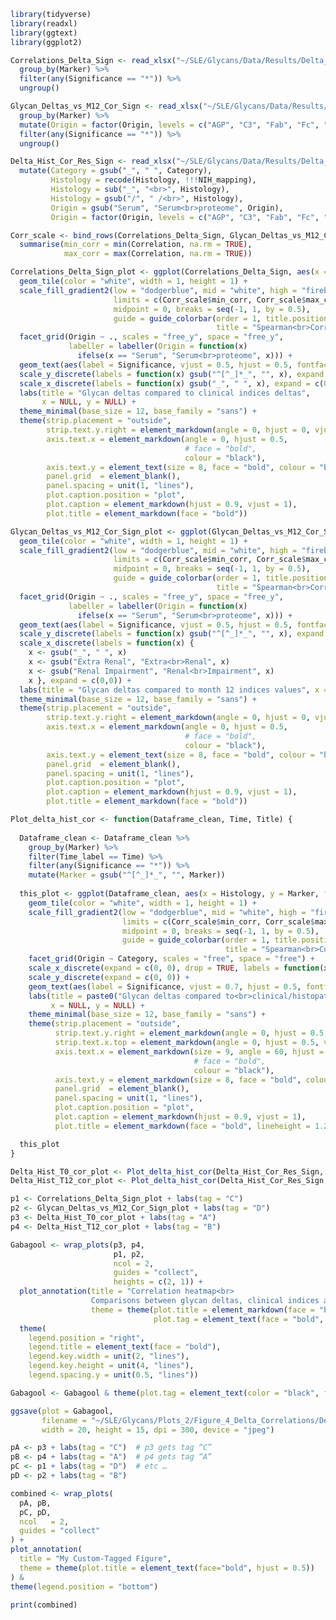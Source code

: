 ```r

library(tidyverse)
library(readxl)
library(ggtext)
library(ggplot2)

```

```r

Correlations_Delta_Sign <- read_xlsx("~/SLE/Glycans/Data/Results/Delta_Correlations/Marker_Delta_Indices_Correlation.xlsx") %>% 
  group_by(Marker) %>% 
  filter(any(Significance == "*")) %>% 
  ungroup()

Glycan_Deltas_vs_M12_Cor_Sign <- read_xlsx("~/SLE/Glycans/Data/Results/Delta_Correlations/Marker_Delta_Indices_T12_Correlation.xlsx") %>% 
  group_by(Marker) %>% 
  mutate(Origin = factor(Origin, levels = c("AGP", "C3", "Fab", "Fc", "IgG", "Serum"))) %>% 
  filter(any(Significance == "*")) %>% 
  ungroup()

Delta_Hist_Cor_Res_Sign <- read_xlsx("~/SLE/Glycans/Data/Results/Delta_Correlations/Marker_Delta_Hist_Correlation.xlsx") %>% 
  mutate(Category = gsub("_", " ", Category), 
         Histology = recode(Histology, !!!NIH_mapping), 
         Histology = sub("_", "<br>", Histology), 
         Histology = gsub("/", " /<br>", Histology),
         Origin = gsub("Serum", "Serum<br>proteome", Origin), 
         Origin = factor(Origin, levels = c("AGP", "C3", "Fab", "Fc", "IgG", "Serum")))

```

```r

Corr_scale <- bind_rows(Correlations_Delta_Sign, Glycan_Deltas_vs_M12_Cor_Sign, Delta_Hist_Cor_Res_Sign) %>%
  summarise(min_corr = min(Correlation, na.rm = TRUE),
            max_corr = max(Correlation, na.rm = TRUE))

```

```r

Correlations_Delta_Sign_plot <- ggplot(Correlations_Delta_Sign, aes(x = Comparator, y = Marker, fill = Correlation)) +
  geom_tile(color = "white", width = 1, height = 1) +
  scale_fill_gradient2(low = "dodgerblue", mid = "white", high = "firebrick", 
                       limits = c(Corr_scale$min_corr, Corr_scale$max_corr),
                       midpoint = 0, breaks = seq(-1, 1, by = 0.5), 
                       guide = guide_colorbar(order = 1, title.position = "top", title.hjust = 0, 
                                              title = "Spearman<br>Correlation", title.theme = element_markdown(face = "bold"))) +
  facet_grid(Origin ~ ., scales = "free_y", space = "free_y", 
             labeller = labeller(Origin = function(x) 
               ifelse(x == "Serum", "Serum<br>proteome", x))) +
  geom_text(aes(label = Significance, vjust = 0.5, hjust = 0.5, fontface = "bold")) +
  scale_y_discrete(labels = function(x) gsub("^[^_]*_", "", x), expand = c(0,0)) +
  scale_x_discrete(labels = function(x) gsub("_", " ", x), expand = c(0,0)) +
  labs(title = "Glycan deltas compared to clinical indices deltas", 
       x = NULL, y = NULL) +
  theme_minimal(base_size = 12, base_family = "sans") +
  theme(strip.placement = "outside",
        strip.text.y.right = element_markdown(angle = 0, hjust = 0, vjust = 0.5, face  = "bold", margin = margin(l = 10)),
        axis.text.x = element_markdown(angle = 0, hjust = 0.5, 
                                       # face = "bold", 
                                       colour = "black"), 
        axis.text.y = element_text(size = 8, face = "bold", colour = "black"),
        panel.grid  = element_blank(), 
        panel.spacing = unit(1, "lines"), 
        plot.caption.position = "plot", 
        plot.caption = element_markdown(hjust = 0.9, vjust = 1),
        plot.title = element_markdown(face = "bold"))

```


```r

Glycan_Deltas_vs_M12_Cor_Sign_plot <- ggplot(Glycan_Deltas_vs_M12_Cor_Sign, aes(x = Comparator, y = Marker, fill = Correlation)) +
  geom_tile(color = "white", width = 1, height = 1) +
  scale_fill_gradient2(low = "dodgerblue", mid = "white", high = "firebrick", 
                       limits = c(Corr_scale$min_corr, Corr_scale$max_corr),
                       midpoint = 0, breaks = seq(-1, 1, by = 0.5), 
                       guide = guide_colorbar(order = 1, title.position = "top", title.hjust = 0, 
                                              title = "Spearman<br>Correlation", title.theme = element_markdown(face = "bold"))) +
  facet_grid(Origin ~ ., scales = "free_y", space = "free_y", 
             labeller = labeller(Origin = function(x) 
               ifelse(x == "Serum", "Serum<br>proteome", x))) +
  geom_text(aes(label = Significance, vjust = 0.5, hjust = 0.5, fontface = "bold")) +
  scale_y_discrete(labels = function(x) gsub("^[^_]*_", "", x), expand = c(0,0)) +
  scale_x_discrete(labels = function(x) {
    x <- gsub("_", " ", x)
    x <- gsub("Extra Renal", "Extra<br>Renal", x)
    x <- gsub("Renal Impairment", "Renal<br>Impairment", x)
    x }, expand = c(0,0)) +
  labs(title = "Glycan deltas compared to month 12 indices values", x = NULL, y = NULL) +
  theme_minimal(base_size = 12, base_family = "sans") +
  theme(strip.placement = "outside",
        strip.text.y.right = element_markdown(angle = 0, hjust = 0, vjust = 0.5, face  = "bold", margin = margin(l = 10)),
        axis.text.x = element_markdown(angle = 0, hjust = 0.5, 
                                       # face = "bold",
                                       colour = "black"), 
        axis.text.y = element_text(size = 8, face = "bold", colour = "black"),
        panel.grid  = element_blank(), 
        panel.spacing = unit(1, "lines"), 
        plot.caption.position = "plot", 
        plot.caption = element_markdown(hjust = 0.9, vjust = 1),
        plot.title = element_markdown(face = "bold"))

```



```r

Plot_delta_hist_cor <- function(Dataframe_clean, Time, Title) {
  
  Dataframe_clean <- Dataframe_clean %>% 
    group_by(Marker) %>% 
    filter(Time_label == Time) %>% 
    filter(any(Significance == "*")) %>% 
    mutate(Marker = gsub("^[^_]*_", "", Marker))
  
  this_plot <- ggplot(Dataframe_clean, aes(x = Histology, y = Marker, fill = Correlation)) +
    geom_tile(color = "white", width = 1, height = 1) +
    scale_fill_gradient2(low = "dodgerblue", mid = "white", high = "firebrick", 
                         limits = c(Corr_scale$min_corr, Corr_scale$max_corr),
                         midpoint = 0, breaks = seq(-1, 1, by = 0.5), 
                         guide = guide_colorbar(order = 1, title.position = "top", title.hjust = 0, 
                                                title = "Spearman<br>Correlation", title.theme = element_markdown(face = "bold"))) +
    facet_grid(Origin ~ Category, scales = "free", space = "free") +
    scale_x_discrete(expand = c(0, 0), drop = TRUE, labels = function(x) str_wrap(x, width = 6)) +
    scale_y_discrete(expand = c(0, 0)) +
    geom_text(aes(label = Significance, vjust = 0.7, hjust = 0.5, fontface = "bold")) +
    labs(title = paste0("Glycan deltas compared to<br>clinical/histopathological ", Title , " values"), 
         x = NULL, y = NULL) +
    theme_minimal(base_size = 12, base_family = "sans") +
    theme(strip.placement = "outside",
          strip.text.y.right = element_markdown(angle = 0, hjust = 0.5, vjust = 0.5, face  = "bold"),
          strip.text.x.top = element_markdown(angle = 0, hjust = 0.5, vjust = 0.5, face  = "bold"),
          axis.text.x = element_markdown(size = 9, angle = 60, hjust = 1, vjust = 1, 
                                         # face = "bold", 
                                         colour = "black"), 
          axis.text.y = element_markdown(size = 8, face = "bold", colour = "black"),
          panel.grid  = element_blank(), 
          panel.spacing = unit(1, "lines"), 
          plot.caption.position = "plot", 
          plot.caption = element_markdown(hjust = 0.9, vjust = 1),
          plot.title = element_markdown(face = "bold", lineheight = 1.2))

  this_plot
}

Delta_Hist_T0_cor_plot <- Plot_delta_hist_cor(Delta_Hist_Cor_Res_Sign, 0, "baseline")
Delta_Hist_T12_cor_plot <- Plot_delta_hist_cor(Delta_Hist_Cor_Res_Sign, 12, "month 12")

```

```r

p1 <- Correlations_Delta_Sign_plot + labs(tag = "C")
p2 <- Glycan_Deltas_vs_M12_Cor_Sign_plot + labs(tag = "D")
p3 <- Delta_Hist_T0_cor_plot + labs(tag = "A")
p4 <- Delta_Hist_T12_cor_plot + labs(tag = "B")

Gabagool <- wrap_plots(p3, p4, 
                       p1, p2, 
                       ncol = 2, 
                       guides = "collect", 
                       heights = c(2, 1)) +
  plot_annotation(title = "Correlation heatmap<br>
                  Comparisons between glycan deltas, clinical indices and clinical/histopathological values", 
                  theme = theme(plot.title = element_markdown(face = "bold", size = 23, hjust = 0.5),
                                plot.tag = element_text(face = "bold", size = 16))) &
  theme(
    legend.position = "right",
    legend.title = element_text(face = "bold"),
    legend.key.width = unit(2, "lines"),
    legend.key.height = unit(4, "lines"),    
    legend.spacing.y = unit(0.5, "lines"))

Gabagool <- Gabagool & theme(plot.tag = element_text(color = "black", face = "bold", size = 20))

ggsave(plot = Gabagool, 
       filename = "~/SLE/Glycans/Plots_2/Figure_4_Delta_Correlations/Delta_Corr_Combined.jpeg",
       width = 20, height = 15, dpi = 300, device = "jpeg")
```

```r


pA <- p3 + labs(tag = "C")  # p3 gets tag “C”
pB <- p4 + labs(tag = "A")  # p4 gets tag “A”
pC <- p1 + labs(tag = "D")  # etc …
pD <- p2 + labs(tag = "B")

combined <- wrap_plots(
  pA, pB,
  pC, pD,
  ncol   = 2,
  guides = "collect"
) +
plot_annotation(
  title = "My Custom-Tagged Figure",
  theme = theme(plot.title = element_text(face="bold", hjust = 0.5))
) &
theme(legend.position = "bottom")

print(combined)
```

